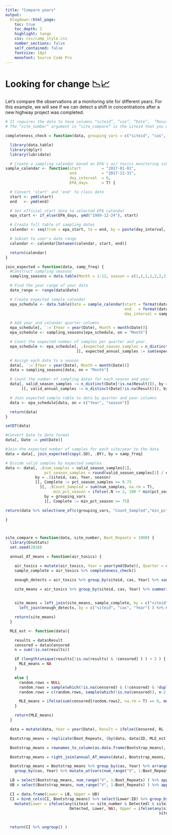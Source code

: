 ```yaml
---
title: "Compare years"
output: 
  blogdown::html_page: 
    toc: true
    toc_depth: 2
    highlight: tango
    css: css/camp_style.css
    number_sections: false
    self_contained: false
    fontsize: 18pt
    monofont: Source Code Pro
---
```


# Looking for change 📉📈

Let's compare the observations at a monitoring site for different years. For this example, we will see if we can detect a shift in concentrations after a new highway project was completed.

```r

# It requires the data to have columns “siteid”, “cas”, “Date”,  “Result”, and “Censored” (T/F depending on if the result < MDL).
# The “site_number” argument in “site_compare” is the siteid that you want to compare the other sites in your data to.

completeness_check = function(data, grouping_vars = c("siteid", "cas", "Year")) {

  library(data.table)
  library(dplyr)
  library(lubridate)

  # Create a sampling calendar based on EPA's air toxics monitoring schedule
sample_calendar <- function(start         = "2017-01-01",
                            end           = "2017-12-31",
                            day_interval  = 6,
                            EPA_days      = T) {

  # Convert 'start' and 'end' to class date
  start <- ymd(start)
  end   <- ymd(end)

  # Set official start date to selected EPA calendar
  epa_start <- if_else(EPA_days, ymd("1989-12-24"), start)

  # Create full table of sampling dates
  calendar <- seq(from = epa_start, to = end, by = paste(day_interval, "days"))

  # Subset to user's date range
  calendar <- calendar[between(calendar, start, end)]

  return(calendar)
}

join_expected = function(data, samp_freq) {
  #Construct sampling seasons
  sampling_seasons = data.table(Month = 1:12, season = c(1,1,1,1,2,2,2,2,2,2,1,1))

  # Find the year range of your data
  date_range <- range(data$Date)

  # Create expected sample calendar
  epa_schedule <- data.table(Date = sample_calendar(start = format(date_range[1], "%Y-01-01"), #Extend range to first day of the year
                                                    end   = format(date_range[2], "%Y-12-31"), #Extend range to last day of the year
                                                    day_interval = samp_freq))

  # Add year and calendar quarter columns
  epa_schedule[, `:=`(Year = year(Date), Month = month(Date))]
  epa_schedule <- sampling_seasons[epa_schedule, on = "Month"]

  # Count the expected number of samples per quarter and year.
  epa_schedule <- epa_schedule[, .(expected_season_samples = n_distinct(Date)), by = .(Year, season)
                               ][, expected_annual_samples := sum(expected_season_samples), by = Year]

  # Assign each date to a season
  data[, `:=`(Year = year(Date), Month = month(Date))]
  data = sampling_seasons[data, on = "Month"]

  # Count the number of sampling dates for each season and year.
  data[, valid_season_samples := n_distinct(Date[!is.na(Result)]), by = .(siteid, cas, Year, season)
       ][, valid_annual_samples := n_distinct(Date[!is.na(Result)]), by = .(siteid, cas, Year)]

  # Join expected sample table to data by quarter and year columns
  data <- epa_schedule[data, on = c("Year", "season")]

  return(data)
}

setDT(data)

#Convert Date to date format
data[, Date := ymd(Date)]

#Join the expected number of samples for each site/year to the data
data = data[, join_expected(copy(.SD), .BY), by = samp_freq]

# Divide valid samples by expected samples
data <- data[, .(num_samples = valid_season_samples[1],
                 pct_season_samples = round(valid_season_samples[1] / expected_season_samples[1], 2)),
             by = .(siteid, cas, Year, season)
             ][, Complete := pct_season_samples >= 0.75
               ][, .(Count_Sampled = sum(num_samples, na.rm = T),
                     min_pct_season = ifelse(.N >= 2, 100 * min(pct_season_samples), 0)),
                 by = grouping_vars
                 ][, Complete := min_pct_season >= 75]

return(data %>% select(one_of(c(grouping_vars, "Count_Sampled","min_pct_season", "Complete"))) %>% ungroup() )

}



site_compare = function(data, site_number, Boot_Repeats = 1000) {
  library(EnvStats)
  set.seed(2018)

  annual_AT_means = function(air_toxics) {

    air_toxics = mutate(air_toxics, Year = year(ymd(Date)), Quarter = quarter(ymd(Date)) )
    sample_complete = air_toxics %>% completeness_check()

    enough_detects = air_toxics %>% group_by(siteid, cas, Year) %>% summarise(Detected = mean(Censored, na.rm = T) <= 0.8 )

    site_means = air_toxics %>% group_by(siteid, cas, Year) %>% summarise(Mean = ifelse(length(unique(Result[!is.na(Result) & !Censored] ) ) < 2, NA,
                                                                                        ifelse (any(Censored, na.rm = T), elnormAltCensored(Result, Censored, method = "impute.w.mle", ci = F)$parameters[[1]], mean(Result, na.rm = T) ) ) )

    site_means = left_join(site_means, sample_complete, by = c("siteid", "cas", "Year") ) %>%
      left_join(enough_detects, by = c("siteid", "cas", "Year") ) %>% mutate(Mean = ifelse(Detected, Mean, NA), ID = paste(siteid, cas, Year) )

    return(site_means)
  }

  MLE_est <- function(data){

    results = data$Result
    censored = data$Censored
    n = sum(!is.na(results))

    if (length(unique(results[!is.na(results) & !censored] ) ) < 2 ) {
      MLE_means = NA
    }

    else {
      random.rows = NULL
      random.rows = sample(which(!is.na(censored) & (!censored) & !duplicated(results) ), 2, replace = FALSE)
      random.rows = c(random.rows, sample(which(!is.na(censored)), n-2, replace = TRUE))

      MLE_means = ifelse(sum(censored[random.rows], na.rm = T) == 0, mean(results[random.rows]), elnormAltCensored(results[random.rows], censored[random.rows], method = "impute.w.mle", ci = F)$parameters[[1]] )
    }

    return(MLE_means)
  }

  data = mutate(data, Year = year(Date), Result = ifelse(Censored, RL - 1e-16, Result), ID = paste(siteid, cas, Year))

  Bootstrap_means = replicate(Boot_Repeats, (by(data, data$ID, MLE_est) ) )

  Bootstrap_means = rownames_to_column(as.data.frame(Bootstrap_means), "ID" )

  Bootstrap_means = right_join(annual_AT_means(data), Bootstrap_means, by = "ID")

  Bootstrap_means = Bootstrap_means %>% group_by(cas, Year) %>% arrange(desc(siteid == site_number), .by_group = T ) %>%
    group_by(cas, Year) %>% mutate_at(vars(num_range("V", 1:Boot_Repeats)), funs(c(first(.), (. - first(.))[-1])) ) %>% ungroup()

  LB = select(Bootstrap_means, num_range("V", 1:Boot_Repeats) ) %>% apply(1, function(x) sort(-x)[floor(0.025 * Boot_Repeats)] )
  UB = select(Bootstrap_means, num_range("V", 1:Boot_Repeats) ) %>% apply(1, function(x) sort(-x)[ceiling(0.975 * Boot_Repeats)] )

  CI = data.frame(Lower = LB, Upper = UB)
  CI = bind_cols(CI, Bootstrap_means) %>% select(Lower:ID) %>% group_by(Year) %>%
    mutate(Lower = ifelse(any(siteid == site_number & Detected) & siteid != site_number &
                            Detected, Lower, NA), Upper = ifelse(any(siteid == site_number & Detected) & siteid !=
                                                                   site_number & Detected, Upper, NA), Comparison = ifelse(Lower > 0, "Higher", ifelse(Upper < 0,
                                                                                                                                                       "Lower", "Same") ) )

  return(CI %>% ungroup() )

  ```
